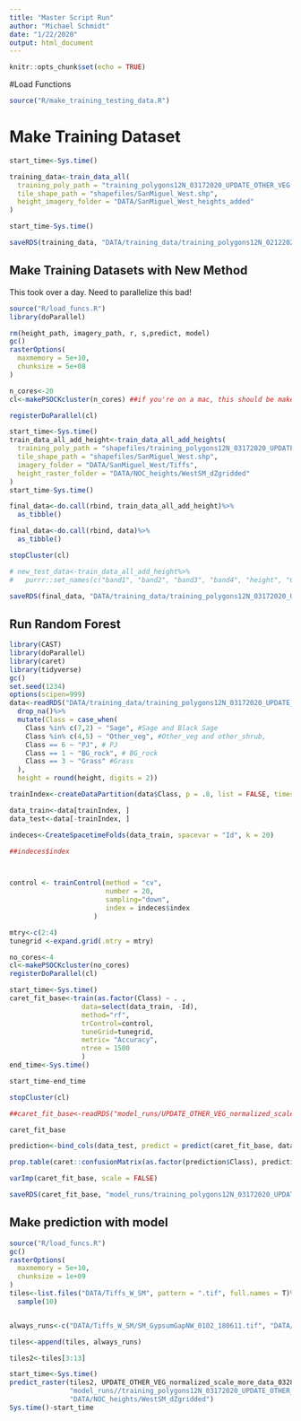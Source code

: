 ```yaml
---
title: "Master Script Run"
author: "Michael Schmidt"
date: "1/22/2020"
output: html_document
---
```


```r
knitr::opts_chunk$set(echo = TRUE)
```

#Load Functions
```r
source("R/make_training_testing_data.R")
```


# Make Training Dataset

```r

start_time<-Sys.time()

training_data<-train_data_all(
  training_poly_path = "training_polygons12N_03172020_UPDATE_OTHER_VEG.shp", 
  tile_shape_path = "shapefiles/SanMiguel_West.shp", 
  height_imagery_folder = "DATA/SanMiguel_West_heights_added"
)

start_time-Sys.time()

saveRDS(training_data, "DATA/training_data/training_polygons12N_02122020_BS_UPDATE2.rds")

```

## Make Training Datasets with New Method
This took over a day. Need to parallelize this bad!
```r
source("R/load_funcs.R")
library(doParallel)

rm(height_path, imagery_path, r, s,predict, model)
gc()
rasterOptions(
  maxmemory = 5e+10,
  chunksize = 5e+08
)

n_cores<-20
cl<-makePSOCKcluster(n_cores) ##if you're on a mac, this should be makeCluster()

registerDoParallel(cl)

start_time<-Sys.time()
train_data_all_add_height<-train_data_all_add_heights(
  training_poly_path = "shapefiles/training_polygons12N_03172020_UPDATE_OTHER_VEG.shp", 
  tile_shape_path = "shapefiles/SanMiguel_West.shp", 
  imagery_folder = "DATA/SanMiguel_West/Tiffs",
  height_raster_folder = "DATA/NOC_heights/WestSM_dZgridded"
)
start_time-Sys.time()

final_data<-do.call(rbind, train_data_all_add_height)%>%
  as_tibble()

final_data<-do.call(rbind, data)%>%
  as_tibble()

stopCluster(cl)

# new_test_data<-train_data_all_add_height%>%
#   purrr::set_names(c("band1", "band2", "band3", "band4", "height", "Class", "Id"))

saveRDS(final_data, "DATA/training_data/training_polygons12N_03172020_UPDATE_OTHER_VEG_scale_NONE_data_03282020_new.rds")
```



## Run Random Forest
```r
library(CAST)
library(doParallel)
library(caret)
library(tidyverse)
gc()
set.seed(1234)
options(scipen=999)
data<-readRDS("DATA/training_data/training_polygons12N_03172020_UPDATE_OTHER_VEG_scale_NONE_data_03282020_new.rds")%>%
  drop_na()%>%
  mutate(Class = case_when(
    Class %in% c(7,2) ~ "Sage", #Sage and Black Sage 
    Class %in% c(4,5) ~ "Other_veg", #Other_veg and other_shrub,
    Class == 6 ~ "PJ", # PJ
    Class == 1 ~ "BG_rock", # BG_rock
    Class == 3 ~ "Grass" #Grass
  ),
  height = round(height, digits = 2))

trainIndex<-createDataPartition(data$Class, p = .8, list = FALSE, times = 1)

data_train<-data[trainIndex, ]
data_test<-data[-trainIndex, ]

indeces<-CreateSpacetimeFolds(data_train, spacevar = "Id", k = 20)

##indeces$index



control <- trainControl(method = "cv",
                        number = 20,
                        sampling="down",
                        index = indeces$index
                     )

mtry<-c(2:4)
tunegrid <-expand.grid(.mtry = mtry)

no_cores<-4
cl<-makePSOCKcluster(no_cores)
registerDoParallel(cl)

start_time<-Sys.time()
caret_fit_base<-train(as.factor(Class) ~ . , 
                  data=select(data_train, -Id),
                  method="rf",
                  trControl=control,
                  tuneGrid=tunegrid,
                  metric= "Accuracy",
                  ntree = 1500
                  )
end_time<-Sys.time()

start_time-end_time

stopCluster(cl)

##caret_fit_base<-readRDS("model_runs/UPDATE_OTHER_VEG_normalized_scale_more_data_03282020_new/training_polygons12N_03172020_UPDATE_OTHER_VEG_normalized_scale_more_data_03282020_new.rds")

caret_fit_base

prediction<-bind_cols(data_test, predict = predict(caret_fit_base, data_test))

prop.table(caret::confusionMatrix(as.factor(prediction$Class), prediction$predict)$table, 2)

varImp(caret_fit_base, scale = FALSE)

saveRDS(caret_fit_base, "model_runs/training_polygons12N_03172020_UPDATE_OTHER_VEG_scale_NONE_data_03282020_new/training_polygons12N_03172020_UPDATE_OTHER_VEG_scale_NONE_data_03282020_new_new.rds")


```

## Make prediction with model
```r
source("R/load_funcs.R")
gc()
rasterOptions(
  maxmemory = 5e+10,
  chunksize = 1e+09
)
tiles<-list.files("DATA/Tiffs_W_SM", pattern = ".tif", full.names = T)%>%
  sample(10)


always_runs<-c("DATA/Tiffs_W_SM/SM_GypsumGapNW_0102_180611.tif", "DATA/Tiffs_W_SM/SM_GypsumGapNW_0103_180611.tif" , "DATA/Tiffs_W_SM/SM_GypsumGapNW_0104_180611.tif")

tiles<-append(tiles, always_runs)

tiles2<-tiles[3:13]

start_time<-Sys.time()
predict_raster(tiles2, UPDATE_OTHER_VEG_normalized_scale_more_data_03282020_new
               "model_runs//training_polygons12N_03172020_UPDATE_OTHER_VEG_normalized_scale_more_data_03282020_new.rds", 
               "DATA/NOC_heights/WestSM_dZgridded")
Sys.time()-start_time
```

